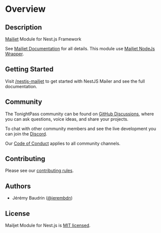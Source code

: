 # Overview

## Description

[Mailjet](http://www.mailjet.com/) Module for Nest.js Framework

See [Mailjet Documentation](http://dev.mailjet.com/guides/?javascript#) for all details.
This module use [Mailjet NodeJs Wrapper](https://github.com/mailjet/mailjet-apiv3-nodejs).

## Getting Started

Visit <a aria-label="tonightpass nestjs-mailjet" href="https://tonightpass.com/nestjs-mailjet" target="_blank">/nestjs-mailjet</a> to get started with NestJS Mailer and see the full documentation.

## Community

The TonightPass community can be found on [GitHub Discussions](https://github.com/tonightpass/discussions), where you can ask questions, voice ideas, and share your projects.

To chat with other community members and see the live development you can join the [Discord](https://discord.gg/VvvAkPqQ98).

Our [Code of Conduct](https://docs.onruntime.com/contributing/code-of-conduct) applies to all community channels.

## Contributing

Please see our [contributing rules](https://docs.onruntime.com/contributing/introduction).

## Authors

- Jérémy Baudrin ([@jerembdn](https://github.com/jerembdn))

## License

Mailjet Module for Nest.js is [MIT licensed](LICENSE).
